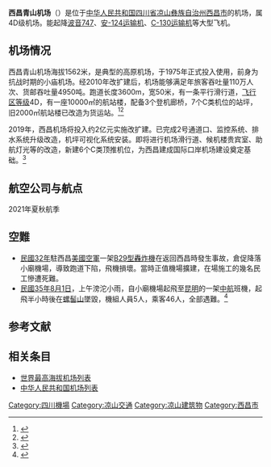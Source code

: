 {{Infobox Airport |
 airport_name = 西昌青山机场 |
 image = 201908_Runway_of_Xichang_Airport_from_Chengdu-Kunming_Railway.jpg|
 caption = 跑道远眺|
 type = 軍民合用 |
 run by =  |
 city = [[四川省|四川省]][[涼山彝族自治州|涼山彝族自治州]][[西昌市|西昌市]] |
 opened = |
 elevation-m = 1562| 
 distance_to_city = 13公里|
 IATA = XIC|
 ICAO = ZUXC|
 coordinates={{coord|27|58|45|N|102|11|09|E|type:airport|display=inline,title}}|
|map  = {{Location map|China Sichuan|width=270|float=center
|caption=|mark=Airplane_silhouette.svg|marksize=10
|label=XIC/ZUXC|position=right
|lat_deg=27|lat_min=59|lat_sec=21|lat_dir=N
|lon_deg=102|lon_min=11|lon_sec=04|lon_dir=E
}}<small>机场在四川省的位置</small>|
 runway1_heading = 18/36|
 runway1_feet = 11811|
 runway1_meter = 3600|
 runway1_surface = 混凝土|
| metric-rwy   = yes
| stat-year    = 2019
| stat1-header = 客運量
| stat1-data   = 1,087,186 人次
| stat2-header = 貨運量
| stat2-data   = 1,946.30 公噸
| stat3-header = 起降架次
| stat3-data   = 10,427 架次
}}

'''西昌青山机场'''（{{airport codes|XIC|ZUXC}}）是位于[[中华人民共和国|中华人民共和国]][[四川省|四川省]][[凉山彝族自治州|凉山彝族自治州]][[西昌市|西昌市]]的机场，属4D级机场。能起降[[波音747|波音747]]、[[安-124运输机|安-124运输机]]、[[C-130运输机|C-130运输机]]等大型飞机。

== 机场情况 ==
西昌青山机场海拔1562米，是典型的高原机场，于1975年正式投入使用，前身为抗战时期的小庙机场。经2010年改扩建后，机场能够满足年旅客吞吐量110万人次、货邮吞吐量4950吨。跑道长度3600m，宽50米，有一条平行滑行道，[[机场飞行区等级|飞行区等级]]4D，有一座10000㎡的航站楼，配备3个登机廊桥，7个C类机位的站坪，旧2000㎡航站楼已改造为货运站。<ref>{{Cite web|title=西昌青山机场改扩建工程新航站楼正式启用_新浪航空航天_新浪网|url=http://mil.news.sina.com.cn/s/2011-07-01/1115654885.html|work=mil.news.sina.com.cn|accessdate=2019-05-04|archive-date=2021-02-20|archive-url=https://web.archive.org/web/20210220024844/http://mil.news.sina.com.cn/s/2011-07-01/1115654885.html|dead-url=no}}</ref><ref>{{Cite web|title=西昌青山机场 _中国民用航空局|url=http://www.caac.gov.cn/website/old/H1/W1/200701/t20070129_1416.html|work=www.caac.gov.cn|accessdate=2019-05-04}}</ref>

2019年，西昌机场将投入约2亿元实施改扩建。已完成2号通道口、监控系统、排水系统升级改造，机坪可视化系统安装。即将进行机场滑行道、候机楼贵宾室、助航灯光等的改造，新建6个C类顶推机位，为西昌建成国际口岸机场建设奠定基础。<ref>{{Cite web|title=川航西昌分公司揭牌，西昌航空小镇开建|url=https://www.toutiao.com/i6717502389374419463|access-date=2019-07-26|archive-date=2021-02-20|archive-url=https://web.archive.org/web/20210220024854/https://www.toutiao.com/i6717502389374419463|dead-url=no}}</ref>

==航空公司与航点 ==
2021年夏秋航季
{{Airport-dest-list
| {{flagicon|PRC}} [[中國國際航空|中國國際航空]]（CA）| [[北京首都国际机场|北京首都]]、[[成都双流国际机场|成都]]、[[上海浦东国际机场|上海浦东]](经停[[成都双流国际机场|成都]])
| {{flagicon|PRC}} [[中国东方航空|中国东方航空]]（MU）| [[昆明长水国际机场|昆明]]、[[上海浦东国际机场|上海浦东]]、[[遵义新舟机场|遵义新舟]]、[[宁波栎社国际机场|宁波]](经停[[遵义新舟机场|遵义新舟]])
| {{flagicon|PRC}} [[中国南方航空|中国南方航空]]（CZ）| [[广州白云国际机场|广州]]
| {{flagicon|PRC}} [[四川航空|四川航空]]（3U）| [[成都双流国际机场|成都]]、[[西安咸阳国际机场|西安]]、[[昆明长水国际机场|昆明]]、[[武汉天河国际机场|武汉]]、[[深圳宝安国际机场|深圳]]、[[银川河东国际机场|银川]]、[[绵阳南郊机场|绵阳]]、[[珠海金湾机场|珠海]]、[[郑州新郑国际机场|郑州]]、[[贵阳龙洞堡国际机场|贵阳]]、[[南宁吴圩国际机场|南宁]]、[[南京禄口国际机场|南京]]、[[长沙黄花国际机场|长沙]]、[[林芝米林机场|林芝]]、[[温州龙湾国际机场|温州]](经停[[贵阳龙洞堡国际机场|贵阳]])、[[海口美兰国际机场|海口]](经停[[南宁吴圩国际机场|南宁]])、[[北京首都国际机场|北京首都]](经停[[成都双流国际机场|成都]])
| {{flagicon|PRC}} [[华夏航空|华夏航空]]（G5）| [[成都双流国际机场|成都]]、[[兰州中川国际机场|兰州]]、[[贵阳龙洞堡国际机场|贵阳]]、[[天津滨海国际机场|天津]]、[[西双版纳嘎洒国际机场|西双版纳]]、[[郑州新郑国际机场|郑州]]、[[衢州机场|衢州]](经停[[贵阳龙洞堡国际机场|贵阳]]、[[郑州新郑国际机场|郑州]])、[[重庆江北国际机场|重庆]](经停[[西双版纳嘎洒国际机场|西双版纳]])
| {{flagicon|PRC}} [[多彩贵州航空|多彩贵州航空]]（GY）|[[成都双流国际机场|成都]]、[[郑州新郑国际机场|郑州]]、[[贵阳龙洞堡国际机场|贵阳]]
| {{flagicon|PRC}} [[成都航空|成都航空]]（EU）|[[成都双流国际机场|成都]]、[[遵义新舟机场|遵义新舟]]、[[延安南泥湾机场|延安]]
| {{flagicon|PRC}} [[青岛航空|青岛航空]]（QW）| [[郑州新郑国际机场|郑州]]、[[烟台蓬莱国际机场|烟台]]（经[[郑州新郑国际机场|郑州]]）
| {{flagicon|PRC}} [[厦门航空|厦门航空]]（MF）| [[重庆江北国际机场|重庆]]、[[厦门高崎国际机场|厦门]](经停[[重庆江北国际机场|重庆]])、[[杭州萧山国际机场|杭州]](经停[[重庆江北国际机场|重庆]])
}}

== 空難 ==
* [[民國32年|民國32年]]駐西昌[[美国空军|美國空軍]]一架[[B-29超級堡壘轟炸機|B29型轟炸機]]在返回西昌時發生事故，倉促降落小廟機場，導致跑道下陷，飛機損壞。當時正值機場擴建，在場施工的幾名民工慘遭死難。
* [[民國35年|民國35年]][[8月1日|8月1日]]，上午滂沱小雨，自小廟機場起飛至[[昆明市|昆明]]的一架[[中航|中航]]班機，起飛半小時後在[[螺髻山|螺髻山]]墜毀，機組人員5人，乘客46人，全部遇難。<ref>{{Cite book|title=西昌市志|last=|first=|publisher=四川人民出版社|year=1996|isbn=9787514401127|location=|pages=}}</ref>

==参考文献==
{{reflist}}

==相关条目==
* [[世界最高海拔机场列表|世界最高海拔机场列表]]
* [[中华人民共和国机场列表|中华人民共和国机场列表]]

{{中华人民共和国机场}}
{{四川机场}}

[[Category:四川機場|Category:四川機場]]
[[Category:凉山交通|Category:凉山交通]]
[[Category:凉山建筑物|Category:凉山建筑物]]
[[Category:西昌市|Category:西昌市]]